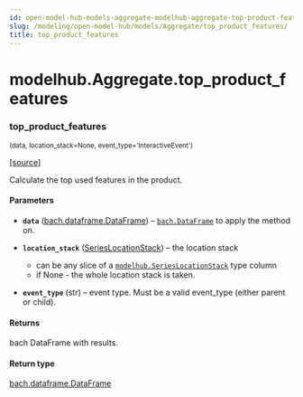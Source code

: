 ```yaml
---
id: open-model-hub-models-aggregate-modelhub-aggregate-top-product-features
slug: /modeling/open-model-hub/models/Aggregate/top_product_features/
title: top_product_features
---
```


# modelhub.Aggregate.top_product_features

<div className="method">

### <span className="name">top_product_features</span>

<small className="parameter-list">(<span className="parameter" id="data">data</span>, <span className="parameter" id="location_stack">location_stack=None</span>, <span className="parameter" id="event_type">event_type='InteractiveEvent'</span>)</small>


&#8203;<span className="view-source">[[source]](https://github.com/objectiv/objectiv-analytics/blob/main/modelhub/modelhub/aggregate.py)</span>

<div className="content">

Calculate the top used features in the product.


#### Parameters

* **`data`** ([bach.dataframe.DataFrame](/modeling/bach/api-reference/DataFrame/bach.DataFrame.mdx)) – [`bach.DataFrame`](/modeling/bach/api-reference/DataFrame/bach.DataFrame.mdx) to apply the method on.
* **`location_stack`** ([SeriesLocationStack](/modeling/open-model-hub/api-reference/SeriesLocationStack/modelhub.SeriesLocationStack.mdx)) – the location stack
  * can be any slice of a [`modelhub.SeriesLocationStack`](/modeling/open-model-hub/api-reference/SeriesLocationStack/modelhub.SeriesLocationStack.mdx) type column
  * if None - the whole location stack is taken.

* **`event_type`** (str) – event type. Must be a valid event_type (either parent or child).



#### Returns

bach DataFrame with results.



#### Return type

[bach.dataframe.DataFrame](/modeling/bach/api-reference/DataFrame/bach.DataFrame.mdx)



</div>


</div>
